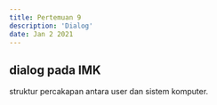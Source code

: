 ---
title: Pertemuan 9
description: 'Dialog'
date: Jan 2 2021
---

## dialog pada IMK

struktur percakapan antara user dan sistem komputer.
